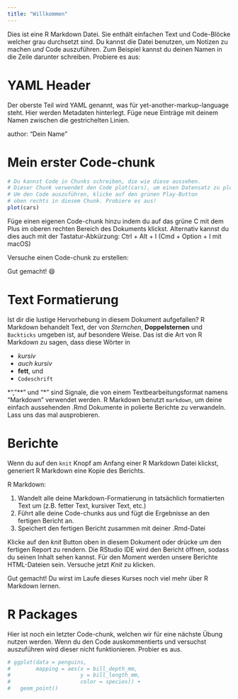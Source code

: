 ```yaml
---
title: "Willkommen"
---
```


Dies ist eine R Markdown Datei. Sie enthält einfachen Text und Code-Blöcke welcher grau durchsetzt sind. Du kannst die Datei benutzen, um Notizen zu machen _und_ Code auszuführen. Zum Beispiel kannst du deinen Namen in die Zeile darunter schreiben. Probiere es aus: 

# YAML Header

Der oberste Teil wird YAML genannt, was für yet-another-markup-language steht. Hier werden Metadaten hinterlegt. Füge neue Einträge mit deinem Namen zwischen die gestrichelten Linien. 

author: "Dein Name"

# Mein erster Code-chunk

```r
# Du kannst Code in Chunks schreiben, die wie diese aussehen.
# Dieser Chunk verwendet den Code plot(cars), um einen Datensatz zu plotten.
# Um den Code auszuführen, klicke auf den grünen Play-Button
# oben rechts in diesem Chunk. Probiere es aus!
plot(cars)
```

Füge einen eigenen Code-chunk hinzu indem du auf das grüne C mit dem Plus im oberen rechten Bereich des Dokuments klickst.  Alternativ kannst du dies auch mit der Tastatur-Abkürzung: Ctrl + Alt + I (Cmd + Option + I mit macOS)

Versuche einen Code-chunk zu erstellen:





Gut gemacht! 😄

# Text Formatierung

Ist dir die lustige Hervorhebung in diesem Dokument aufgefallen? R Markdown behandelt Text, der von *Sternchen*, **Doppelsternen** und `Backticks` umgeben ist, auf besondere Weise. Das ist die Art von R Markdown zu sagen, dass diese Wörter in

- _kursiv_
- *auch kursiv*
- **fett**, und
- `Codeschrift`

*", "**" und "*" sind Signale, die von einem Textbearbeitungsformat namens "Markdown" verwendet werden. R Markdown benutzt `markdown`, um deine einfach aussehenden .Rmd Dokumente in polierte Berichte zu verwandeln. Lass uns das mal ausprobieren.

# Berichte

Wenn du auf den `knit` Knopf am Anfang einer R Markdown Datei klickst, generiert R Markdown eine Kopie des Berichts. 

R Markdown:

1. Wandelt alle deine Markdown-Formatierung in tatsächlich formatierten Text um (z.B. fetter Text, kursiver Text, etc.)
2. Führt alle deine Code-chunks aus und fügt die Ergebnisse an den fertigen Bericht an.
3. Speichert den fertigen Bericht zusammen mit deiner .Rmd-Datei

Klicke auf den *knit* Button oben in diesem Dokument oder drücke um den fertigen Report zu rendern. Die RStudio IDE wird den Bericht öffnen, sodass du seinen Inhalt sehen kannst. Für den Moment werden unsere Berichte HTML-Dateien sein. Versuche jetzt *Knit* zu klicken.

Gut gemacht! Du wirst im Laufe dieses Kurses noch viel mehr über R Markdown lernen.

# R Packages

Hier ist noch ein letzter Code-chunk, welchen wir für eine nächste Übung nutzen werden. Wenn du den Code auskommentierts und versuchst auszuführen wird dieser nicht funktionieren. Probier es aus. 

```r

# ggplot(data = penguins, 
#        mapping = aes(x = bill_depth_mm, 
#                      y = bill_length_mm, 
#                      color = species)) +
#   geom_point()

```





